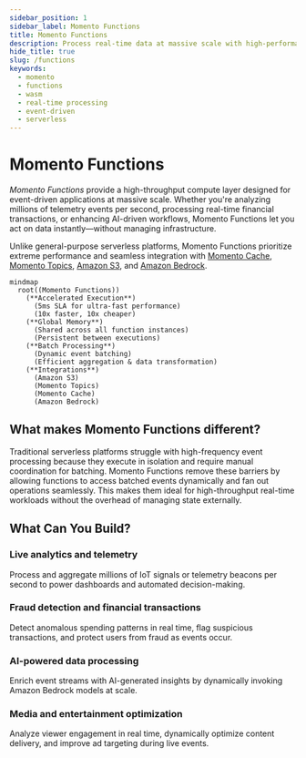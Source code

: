```yaml
---
sidebar_position: 1
sidebar_label: Momento Functions
title: Momento Functions
description: Process real-time data at massive scale with high-performance Momento Functions.
hide_title: true
slug: /functions
keywords:
  - momento
  - functions
  - wasm
  - real-time processing
  - event-driven
  - serverless
---
```


# Momento Functions
*Momento Functions* provide a high-throughput compute layer designed for event-driven applications at massive scale. Whether you're analyzing millions of telemetry events per second, processing real-time financial transactions, or enhancing AI-driven workflows, Momento Functions let you act on data instantly—without managing infrastructure.

Unlike general-purpose serverless platforms, Momento Functions prioritize extreme performance and seamless integration with [Momento Cache](/cache), [Momento Topics](/topics), [Amazon S3](/functions/integrations/amazon-s3), and [Amazon Bedrock](/functions/integrations/amazon-bedrock).

```mermaid
mindmap
  root((Momento Functions))
    (**Accelerated Execution**)
      (5ms SLA for ultra-fast performance)
      (10x faster, 10x cheaper)
    (**Global Memory**)
      (Shared across all function instances)
      (Persistent between executions)
    (**Batch Processing**)
      (Dynamic event batching)
      (Efficient aggregation & data transformation)
    (**Integrations**)
      (Amazon S3)
      (Momento Topics)
      (Momento Cache)
      (Amazon Bedrock)

```

## What makes Momento Functions different?
Traditional serverless platforms struggle with high-frequency event processing because they execute in isolation and require manual coordination for batching. Momento Functions remove these barriers by allowing functions to access batched events dynamically and fan out operations seamlessly. This makes them ideal for high-throughput real-time workloads without the overhead of managing state externally.

## What Can You Build?

### Live analytics and telemetry
Process and aggregate millions of IoT signals or telemetry beacons per second to power dashboards and automated decision-making.

### Fraud detection and financial transactions
Detect anomalous spending patterns in real time, flag suspicious transactions, and protect users from fraud as events occur.

### AI-powered data processing
Enrich event streams with AI-generated insights by dynamically invoking Amazon Bedrock models at scale.

### Media and entertainment optimization
Analyze viewer engagement in real time, dynamically optimize content delivery, and improve ad targeting during live events.
